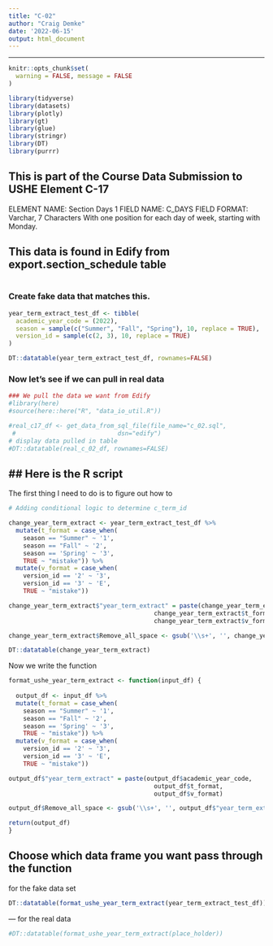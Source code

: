 ```yaml
---
title: "C-02"
author: "Craig Demke"
date: '2022-06-15'
output: html_document
---
```


---
```r
knitr::opts_chunk$set(
  warning = FALSE, message = FALSE
)
```

```r
library(tidyverse)
library(datasets)
library(plotly)
library(gt)
library(glue)
library(stringr)
library(DT)
library(purrr)
```
## This is part of the Course Data Submission to USHE Element C-17
ELEMENT NAME: Section Days 1 
FIELD NAME: C_DAYS 
FIELD FORMAT: Varchar, 7 Characters 
With one position for each day of week, starting with Monday. 

## This data is found in Edify from export.section_schedule table
```{}

```


### Create fake data that matches this.

```r
year_term_extract_test_df <- tibble(
  academic_year_code = (2022),
  season = sample(c("Summer", "Fall", "Spring"), 10, replace = TRUE),
  version_id = sample(c(2, 3), 10, replace = TRUE)
) 

DT::datatable(year_term_extract_test_df, rownames=FALSE)
```

### Now let's see if we can pull in real data

```r
### We pull the data we want from Edify
#library(here)
#source(here::here("R", "data_io_util.R"))

#real_c17_df <- get_data_from_sql_file(file_name="c_02.sql",
 #                            dsn="edify")
# display data pulled in table
#DT::datatable(real_c_02_df, rownames=FALSE)
```

## ## Here is the R script

The first thing I need to do is to figure out how to
```r
# Adding conditional logic to determine c_term_id

change_year_term_extract <- year_term_extract_test_df %>%
  mutate(t_format = case_when(
    season == "Summer" ~ '1',
    season == "Fall" ~ '2',
    season == 'Spring' ~ '3',
    TRUE ~ "mistake")) %>% 
  mutate(v_format = case_when(
    version_id == '2' ~ '3',
    version_id == '3' ~ 'E',
    TRUE ~ "mistake"))

change_year_term_extract$"year_term_extract" = paste(change_year_term_extract$academic_year_code,
                                        change_year_term_extract$t_format,
                                        change_year_term_extract$v_format)

change_year_term_extract$Remove_all_space <- gsub('\\s+', '', change_year_term_extract$"year_term_extract")

DT::datatable(change_year_term_extract)

```

Now we write the function
```r
format_ushe_year_term_extract <- function(input_df) {
  
  output_df <- input_df %>%
  mutate(t_format = case_when(
    season == "Summer" ~ '1',
    season == "Fall" ~ '2',
    season == 'Spring' ~ '3',
    TRUE ~ "mistake")) %>% 
  mutate(v_format = case_when(
    version_id == '2' ~ '3',
    version_id == '3' ~ 'E',
    TRUE ~ "mistake"))

output_df$"year_term_extract" = paste(output_df$academic_year_code,
                                        output_df$t_format,
                                        output_df$v_format)

output_df$Remove_all_space <- gsub('\\s+', '', output_df$"year_term_extract")

return(output_df)
}
```
## Choose which data frame you want pass through the function 

 for the fake data set
```r
DT::datatable(format_ushe_year_term_extract(year_term_extract_test_df))
```

--- for the real data
```r
#DT::datatable(format_ushe_year_term_extract(place_holder))
```

